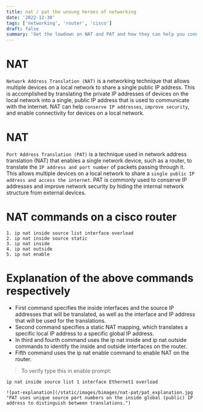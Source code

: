 ```yaml
---
title: nat / pat the unsung heroes of networking
date: '2022-12-30'
tags: ['networking', 'router', 'cisco']
draft: false
summary: 'Get the lowdown on NAT and PAT and how they can help you connect to the internet.'
---
```


# NAT

`Network Address Translation (NAT)` is a networking technique that allows multiple devices on a local network to share a single public IP address. This is accomplished by translating the private IP addresses of devices on the local network into a single, public IP address that is used to communicate with the internet. NAT can help `conserve IP addresses`, `improve security`, and enable connectivity for devices on a local network.

# NAT

`Port Address Translation (PAT)` is a technique used in network address translation (NAT) that enables a single network device, such as a router, to translate the `IP address and port number` of packets passing through it. This allows multiple devices on a local network to share a `single public IP address and access the internet`. PAT is commonly used to conserve IP addresses and improve network security by hiding the internal network structure from external devices.

# NAT commands on a cisco router

```
1. ip nat inside source list interface overload
2. ip nat inside source static
3. ip nat inside
4. ip nat outside
5. ip nat enable
```

# Explanation of the above commands respectively

- First command specifies the inside interfaces and the source IP addresses that will be translated, as well as the interface and IP address that will be used for the translations.
- Second command specifies a static NAT mapping, which translates a specific local IP address to a specific global IP address.
- In third and fourth command uses the ip nat inside and ip nat outside commands to identify the inside and outside interfaces on the router.
- Fifth command uses the ip nat enable command to enable NAT on the router.

> To verify type this in enable prompt:

`ip nat inside source list 1 interface Ethernet1 overload`

```
![pat-explanation](/static/images/bimages/nat-pat/pat_explanation.jpg "PAT uses unique source port numbers on the inside global (public) IP address to distinguish between translations.")
```
